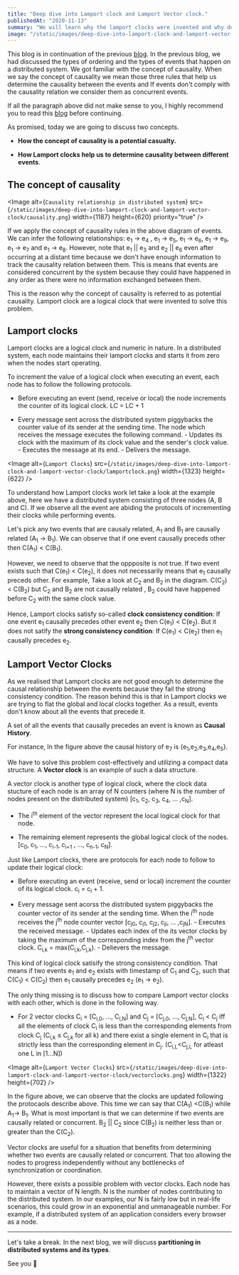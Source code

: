 ```yaml
---
title: "Deep dive into Lamport clock and Lamport Vector clock."
publishedAt: "2020-11-13"
summary: "We will learn why the lamport clocks were invented and why do we need lamport vector clocks."
image: "/static/images/deep-dive-into-lamport-clock-and-lamport-vector-clock/banner.png"
---
```


This blog is in continuation of the previous [blog](https://saumyapandey.com/blog/what_is_the_concept_of_causality_in_distributed_system). In the previous blog, we had discussed the types of ordering and the types of events that happen on a distributed system. We got familiar with the concept of causality. When we say the concept of causality we mean those three rules that help us determine the causality between the events and If events don't comply with the causality relation we consider them as concurrent events.

If all the paragraph above did not make sense to you, I highly recommend you to read this [blog](https://saumyapandey.com/blog/what_is_the_concept_of_causality_in_distributed_system) before continuing.

As promised, today we are going to discuss two concepts.

- **How the concept of causality is a potential casualty.**

- **How Lamport clocks help us to determine causality between different events**.

## The concept of causality

<Image
    alt={`Causality relationship in distributed system`}
    src={`/static/images/deep-dive-into-lamport-clock-and-lamport-vector-clock/causality.png`}
    width={1187}
    height={620}
    priority="true"
/>


If we apply the concept of causality rules in the above diagram of events. We can infer the following relationships: e<sub>1</sub> -> e<sub>4</sub> , e<sub>1</sub> -> e<sub>5</sub>, e<sub>1</sub> -> e<sub>6</sub>, e<sub>1</sub> -> e<sub>9</sub>, e<sub>1</sub> -> e<sub>7</sub> and e<sub>1</sub> -> e<sub>8</sub>. However, note that e<sub>1</sub> || e<sub>3</sub> and e<sub>2</sub> || e<sub>6</sub> even after occurring at a distant time because we don't have enough information to track the causality relation between them. This is means that events are considered concurrent by the system because they could have happened in any order as there were no information exchanged between them.

This is the reason why the concept of causality is referred to as potential causality. Lamport clock are a logical clock that were invented to solve this problem.

## Lamport clocks

Lamport clocks are a logical clock and numeric in nature. In a distributed system, each node maintains their lamport clocks and starts it from zero when the nodes start operating.

To increment the value of a logical clock when executing an event, each node has to follow the following protocols.

- Before executing an event (send, receive or local) the node increments the counter of its logical clock. LC = LC + 1

- Every message sent across the distributed system piggybacks the counter value of its sender at the sending time. The node which receives the message executes the following command. - Updates its clock with the maximum of its clock value and the sender's clock value. - Executes the message at its end. - Delivers the message.

<Image
    alt={`Lamport Clocks`}
    src={`/static/images/deep-dive-into-lamport-clock-and-lamport-vector-clock/lamportclock.png`}
    width={1323}
    height={622}
/>

To understand how Lamport clocks work let take a look at the example above, here we have a distributed system consisting of three nodes (A, B and C). If we observe all the event are abiding the protocols of incrementing their clocks while performing events.

Let's pick any two events that are causaly related, A<sub>1</sub> and B<sub>1</sub> are causally related (A<sub>1</sub> -> B<sub>1</sub>). We can observe that if one event causally preceds other then C(A<sub>1</sub>) < C(B<sub>1</sub>).

However, we need to observe that the oppposite is not true. If two event exists such that C(e<sub>1</sub>) < C(e<sub>2</sub>), it does not necessarily means that e<sub>1</sub> causally preceds other. For example, Take a look at C<sub>2</sub> and B<sub>2</sub> in the diagram. C(C<sub>2</sub>) < C(B<sub>2</sub>) but C<sub>2</sub> and B<sub>2</sub> are not causally related , B<sub>2</sub> could have happened before C<sub>2</sub> with the same clock value.

Hence, Lamport clocks satisfy so-called **clock consistency condition**: If one event e<sub>1</sub> causally precedes other event e<sub>2</sub> then C(e<sub>1</sub>) < C(e<sub>2</sub>). But it does not satify the **strong consistency condition**: If C(e<sub>1</sub>) < C(e<sub>2</sub>) then e<sub>1</sub> causally precedes e<sub>2</sub>.

## Lamport Vector Clocks

As we realised that Lamport clocks are not good enough to determine the causal relationship between the events because they fail the strong consistency condition. The reason behind this is that in Lamport clocks we are trying to flat the global and local clocks together. As a result, events don't know about all the events that precede it.

A set of all the events that causally precedes an event is known as **Causal History**.

For instance, In the figure above the causal history of e<sub>7</sub> is {e<sub>1</sub>,e<sub>2</sub>,e<sub>3</sub>,e<sub>4</sub>,e<sub>5</sub>}.

We have to solve this problem cost-effectively and utilizing a compact data structure. A **Vector clock** is an example of such a data structure.

A vector clock is another type of logical clock, where the clock data stucture of each node is an array of N counters (where N is the number of nodes present on the distributed system) [c<sub>1</sub>, c<sub>2</sub>, c<sub>3</sub>, c<sub>4</sub>, ... ,c<sub>N</sub>].

- The i<sup>th</sup> element of the vector represent the local logical clock for that node.

- The remaining element represents the global logical clock of the nodes. [c<sub>0</sub>, c<sub>1</sub>, ..., c<sub>i-1</sub>, c<sub>i+1</sub> , ..., c<sub>n-1</sub>, c<sub>N</sub>].

Just like Lamport clocks, there are protocols for each node to follow to update their logical clock:

- Before executing an event (receive, send or local) increment the counter of its logical clock. c<sub>i</sub> = c<sub>i</sub> + 1.

- Every message sent acorss the distributed system piggybacks the counter vector of its sender at the sending time. When the i<sup>th</sup> node receives the j<sup>th</sup> node counter vector [c<sub>j0</sub>, c<sub>j1</sub>, c<sub>j2</sub>, c<sub>ji</sub>, ... ,c<sub>jN</sub>]. - Executes the received message. - Updates each index of the its vector clocks by taking the maximum of the corresponding index from the j<sup>th</sup> vector clock. C<sub>i,k</sub> = max(C<sub>i,k</sub>,C<sub>j,k</sub>). - Delievers the message.

This kind of logical clock satisify the strong consistency condition. That means if two events e<sub>1</sub> and e<sub>2</sub> exists with timestamp of C<sub>1</sub> and C<sub>2</sub>, such that C(C<sub>1</sub>) < C(C<sub>2</sub>) then e<sub>1</sub> causally precedes e<sub>2</sub> (e<sub>1</sub> -> e<sub>2</sub>).

The only thing missing is to discuss how to compare Lamport vector clocks with each other, which is done in the following way.

- For 2 vector clocks C<sub>i</sub> = [C<sub>i,0</sub>, ..., C<sub>i,N</sub>] and C<sub>j</sub> = [C<sub>j,0</sub>, ..., C<sub>j,N</sub>], C<sub>i</sub> < C<sub>j</sub> iff all the elements of clock C<sub>i</sub> is less than the corresponding elements from clock C<sub>j</sub> (C<sub>i,k</sub> ≤ C<sub>j,k</sub> for all k) and there exist a single element in C<sub>i</sub> that is strictly less than the corresponding element in C<sub>j</sub>. (C<sub>i,L</sub><C<sub>j,L</sub> for atleast one L in [1...N])

<Image
    alt={`Lamport Vector Clocks`}
    src={`/static/images/deep-dive-into-lamport-clock-and-lamport-vector-clock/vectorclocks.png`}
    width={1322}
    height={702}
/>

In the figure above, we can observe that the clocks are updated following the protocaols describe above. This time we can say that C(A<sub>1</sub>) <C(B<sub>1</sub>) while A<sub>1</sub>-> B<sub>1</sub>. What is most important is that we can determine if two events are causally related or concurrent. B<sub>2</sub> || C<sub>2</sub> since C(B<sub>2</sub>) is neither less than or greater than the C(C<sub>2</sub>).

Vector clocks are useful for a situation that benefits from determining whether two events are causally related or concurrent. That too allowing the nodes to progress independently without any bottlenecks of synchronization or coordination.

However, there exists a possible problem with vector clocks. Each node has to maintain a vector of N length. N is the number of nodes contributing to the distributed system. In our examples, our N is fairly low but in real-life scenarios, this could grow in an exponential and unmanageable number. For example, if a distributed system of an application considers every browser as a node.

---

Let's take a break. In the next blog, we will discuss **partitioning in distributed systems and its types**.

See you 👋
